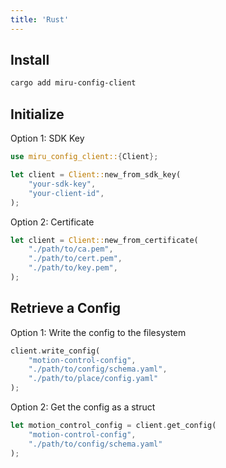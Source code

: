 ```yaml
---
title: 'Rust'
---
```


## Install
```bash
cargo add miru-config-client
```

## Initialize
Option 1: SDK Key
```rust
use miru_config_client::{Client};

let client = Client::new_from_sdk_key(
    "your-sdk-key",
    "your-client-id",
);
```

Option 2: Certificate
```rust
let client = Client::new_from_certificate(
    "./path/to/ca.pem",
    "./path/to/cert.pem",
    "./path/to/key.pem",
);
```

## Retrieve a Config
Option 1: Write the config to the filesystem
```rust
client.write_config(
    "motion-control-config",
    "./path/to/config/schema.yaml",
    "./path/to/place/config.yaml"
);
```

Option 2: Get the config as a struct
```rust
let motion_control_config = client.get_config(
    "motion-control-config",
    "./path/to/config/schema.yaml"
);
```